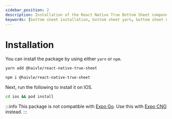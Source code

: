 ```yaml
---
sidebar_position: 2
description: Installation of the React Native True Bottom Sheet component.
keywords: [bottom sheet installation, bottom sheet yarn, bottom sheet npm, ios bottom sheet, android bottom sheet, expo bottom sheet]
---
```


# Installation

You can install the package by using either `yarn` or `npm`.

```sh
yarn add @haivle/react-native-true-sheet
```
```sh
npm i @haivle/react-native-true-sheet
```

Next, run the following to install it on IOS.

```sh
cd ios && pod install
```

:::info
This package is not compatible with [Expo Go](https://docs.expo.dev/get-started/expo-go/). Use this with [Expo CNG](https://docs.expo.dev/workflow/continuous-native-generation/) instead.
:::
